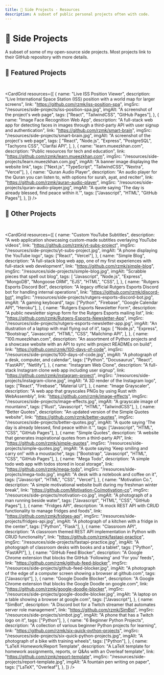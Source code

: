 ```yaml
---
title: 🚀 Side Projects - Resources
description: A subset of public personal projects often with code.
---
```



# 🚀 Side Projects

A subset of some of my open-source side projects. Most projects link to their GitHub repository with more details.

## 🌟 Featured Projects

<br />

<CardGrid
  resources={[
    {
      name: "Live ISS Position Viewer",
      description:
        "Live International Space Station (ISS) position with a world map for larger screens",
      link: "https://github.com/rzmk/iss-position-spa",
      imgSrc: "/resources/side-projects/iss-position-spa.jpg",
      imgAlt: "A screenshot of the project's web page",
      tags: ["React", "TailwindCSS", "GitHub Pages"],
    },
    {
      name: "Image Face Recognition Web App",
      description:
        "A full-stack web app for detecting faces in images through a third-party API with user signup and authentication",
      link: "https://github.com/rzmk/smart-brain",
      imgSrc: "/resources/side-projects/smart-brain.jpg",
      imgAlt: "A screenshot of the project's web page",
      tags: [
        "React",
        "Node.js",
        "Express",
        "PostgreSQL",
        "Tachyons CSS",
        "Clarifai API",
      ],
    },
    {
      name: "learn.mueezkhan.com",
      description: "Public resources for tech and education",
      link: "https://github.com/rzmk/learn.mueezkhan.com",
      imgSrc: "/resources/side-projects/learn.mueezkhan.com.jpg",
      imgAlt: "A banner image displaying the website link",
      tags: ["Next.js", "TypeScript", "TailwindCSS", "Nextra", "Vercel"],
    },
    {
      name: "Quran Audio Player",
      description:
        "An audio player for the Quran you can listen to, with options for surah, ayat, and reciter",
      link: "https://github.com/rzmk/quran-audio-player",
      imgSrc: "/resources/side-projects/quran-audio-player.jpg",
      imgAlt:
        "A quote saying 'The day is already blessed, find peace within it.'",
      tags: ["Javascript", "HTML", "GitHub Pages"],
    },
  ]}
/>

## 🎯 Other Projects

<br />

<CardGrid
  resources={[
    {
      name: "Custom YouTube Subtitles",
      description:
        "A web application showcasing custom-made subtitles overlaying YouTube videos",
      link: "https://github.com/rzmk/yt-subs-project",
      imgSrc: "/resources/side-projects/yt-subs-project.jpg",
      imgAlt: "A phone displaying the YouTube logo",
      tags: ["React", "Vercel"],
    },
    {
      name: "Simple Blog",
      description:
        "A full-stack blog web app, one of my first experiences with full-stack web development",
      link: "https://github.com/rzmk/simple-blog",
      imgSrc: "/resources/side-projects/simple-blog.jpg",
      imgAlt: "Scrabble pieces that spell out blog",
      tags: [
        "Javascript",
        "Node.js",
        "Express",
        "MongoDB",
        "Mongoose ORM",
        "EJS",
        "HTML",
        "CSS",
      ],
    },
    {
      name: "Rutgers Esports Discord Bot",
      description:
        "A legacy official Rutgers Esports Discord bot for handling internal operations",
      link: "https://github.com/rzmk/discord-bot",
      imgSrc: "/resources/side-projects/rutgers-esports-discord-bot.jpg",
      imgAlt: "A gaming keyboard",
      tags: ["Python", "Firebase", "Google Calendar API", "Heroku"],
    },
    {
      name: "Rutgers Esports Newsletter Form",
      description:
        "A public newsletter signup form for the Rutgers Esports mailing list",
      link: "https://github.com/rzmk/Rutgers-Esports-Newsletter-App",
      imgSrc: "/resources/side-projects/rutgers-esports-newsletter-app.jpg",
      imgAlt: "An illustration of a laptop with mail flying out of it",
      tags: [
        "Node.js",
        "Express",
        "Bootstrap",
        "Javascript",
        "HTML",
        "CSS",
        "Mailchimp API",
      ],
    },
    {
      name: "100.mueezkhan.com",
      description:
        "An assortment of Python projects and a showcase website with an API to sync with project READMEs on build",
      link: "https://github.com/rzmk/100-days-of-code",
      imgSrc: "/resources/side-projects/100-days-of-code.jpg",
      imgAlt: "A photograph of a desk, computer, and calendar",
      tags: ["Python", "Docusaurus", "React", "FastAPI", "Netlify"],
    },
    {
      name: "Instagram Web Clone",
      description: "A full-stack Instagram clone web app including user signup",
      link: "https://github.com/rzmk/instagram-project",
      imgSrc: "/resources/side-projects/instagram-clone.jpg",
      imgAlt: "A 3D render of the Instagram logo",
      tags: ["React", "Firebase", "Material UI"],
    },
    {
      name: "Image Grayscaler",
      description:
        "A web app that grayscales PNGs by using Rust with WebAssembly",
      link: "https://github.com/rzmk/image-effects",
      imgSrc: "/resources/side-projects/image-effects.jpg",
      imgAlt: "A grayscale image of mountains",
      tags: ["Rust", "Javascript", "HTML", "TailwindCSS"],
    },
    {
      name: "Better Quotes",
      description: "An updated version of the Simple Quotes website",
      link: "https://github.com/rzmk/better-quotes",
      imgSrc: "/resources/side-projects/better-quotes.jpg",
      imgAlt:
        "A quote saying 'The day is already blessed, find peace within it.'",
      tags: ["Javascript", "HTML", "CSS", "GitHub Pages"],
    },
    {
      name: "Simple Quotes",
      description:
        "A website that generates inspirational quotes from a third-party API",
      link: "https://github.com/rzmk/simple-quotes",
      imgSrc: "/resources/side-projects/simple-quotes.jpg",
      imgAlt: "A quote saying 'Keep smiling and carry on!' with a moustache",
      tags: ["Bootstrap", "Javascript", "HTML", "CSS", "GitHub Pages"],
    },
    {
      name: "Mega Todo",
      description: "A simple todo web app with todos stored in local storage",
      link: "https://github.com/rzmk/mega-todo",
      imgSrc: "/resources/side-projects/mega-todo.jpg",
      imgAlt: "A desk with a notebook and coffee on it",
      tags: ["Javascript", "HTML", "CSS", "Vercel"],
    },
    {
      name: "Motivation Co.",
      description:
        "A simple motivational website built during my freshman winter break",
      link: "https://github.com/Motivation-Co/motivation-co",
      imgSrc: "/resources/side-projects/motivation-co.jpg",
      imgAlt: "A photograph of a man running beside water",
      tags: ["Javascript", "HTML", "CSS", "GitHub Pages"],
    },
    {
      name: "Fridges API",
      description:
        "A mock REST API with CRUD functionality to manage fridges and foods",
      link: "https://github.com/rzmk/fridges-api",
      imgSrc: "/resources/side-projects/fridges-api.jpg",
      imgAlt: "A photograph of a kitchen with a fridge in the center",
      tags: ["Python", "Flask"],
    },
    {
      name: "Classroom API",
      description:
        "A classroom themed REST API implementation in Python with CRUD functionality",
      link: "https://github.com/rzmk/fastapi-practice",
      imgSrc: "/resources/side-projects/fastapi-practice.jpg",
      imgAlt: "A photograph of classroom desks with books and a tablet",
      tags: ["Python", "FastAPI"],
    },
    {
      name: "GitHub Feed Blocker",
      description:
        "A Google Chrome extension that blocks the GitHub 'Following' and 'For you' feeds",
      link: "https://github.com/rzmk/github-feed-blocker",
      imgSrc: "/resources/side-projects/github-feed-blocker.jpg",
      imgAlt:
        "A photograph of the edge of a computer screen showing a browser at github.com",
      tags: ["Javascript"],
    },
    {
      name: "Google Doodle Blocker",
      description:
        "A Google Chrome extension that blocks the Google Doodle on google.com",
      link: "https://github.com/rzmk/google-doodle-blocker",
      imgSrc: "/resources/side-projects/google-doodle-blocker.jpg",
      imgAlt: "A laptop on a table showing a browser at google.com",
      tags: ["Javascript"],
    },
    {
      name: "SimBot",
      description:
        "A Discord bot for a Twitch streamer that automates server role management",
      link: "https://github.com/rzmk/SimBot",
      imgSrc: "/resources/side-projects/simbot.jpg",
      imgAlt: "A phone that has a Twitch logo on it",
      tags: ["Python"],
    },
    {
      name: "6 Beginner Python Projects",
      description:
        "A collection of various beginner Python projects for learning",
      link: "https://github.com/rzmk/six-quick-python-projects",
      imgSrc: "/resources/side-projects/six-quick-python-projects.jpg",
      imgAlt: "A photograph of a bike with training wheels",
      tags: ["Python"],
    },
    {
      name: "LaTeX Homework/Report Template",
      description:
        "A LaTeX template for homework assignments, reports, or Q&As with an Overleaf template",
      link: "https://github.com/rzmk/report-template",
      imgSrc: "/resources/side-projects/report-template.jpg",
      imgAlt: "A fountain pen writing on paper",
      tags: ["LaTeX", "Overleaf"],
    },
  ]}
/>
